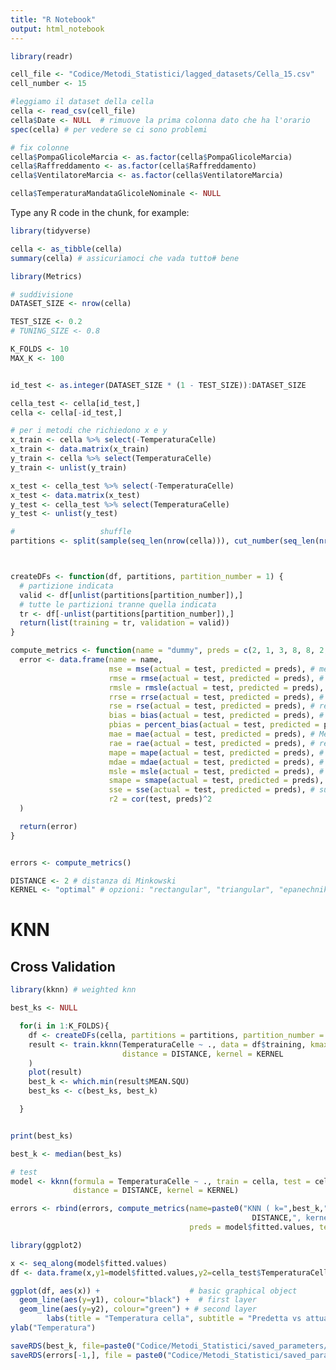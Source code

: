 ```yaml
---
title: "R Notebook"
output: html_notebook
---
```


```r
library(readr)

cell_file <- "Codice/Metodi_Statistici/lagged_datasets/Cella_15.csv"
cell_number <- 15

#leggiamo il dataset della cella
cella <- read_csv(cell_file)
cella$Date <- NULL  # rimuove la prima colonna dato che ha l'orario
spec(cella) # per vedere se ci sono problemi
```

```r
# fix colonne
cella$PompaGlicoleMarcia <- as.factor(cella$PompaGlicoleMarcia)
cella$Raffreddamento <- as.factor(cella$Raffreddamento)
cella$VentilatoreMarcia <- as.factor(cella$VentilatoreMarcia)

cella$TemperaturaMandataGlicoleNominale <- NULL

```

Type any R code in the chunk, for example:
```r
library(tidyverse)

cella <- as_tibble(cella)
summary(cella) # assicuriamoci che vada tutto# bene
```

```r
library(Metrics)

# suddivisione
DATASET_SIZE <- nrow(cella)

TEST_SIZE <- 0.2
# TUNING_SIZE <- 0.8

K_FOLDS <- 10
MAX_K <- 100


id_test <- as.integer(DATASET_SIZE * (1 - TEST_SIZE)):DATASET_SIZE

cella_test <- cella[id_test,]
cella <- cella[-id_test,]

# per i metodi che richiedono x e y
x_train <- cella %>% select(-TemperaturaCelle)
x_train <- data.matrix(x_train)
y_train <- cella %>% select(TemperaturaCelle)
y_train <- unlist(y_train)

x_test <- cella_test %>% select(-TemperaturaCelle)
x_test <- data.matrix(x_test)
y_test <- cella_test %>% select(TemperaturaCelle)
y_test <- unlist(y_test)

#                   shuffle
partitions <- split(sample(seq_len(nrow(cella))), cut_number(seq_len(nrow(cella)), K_FOLDS, labels = FALSE))



createDFs <- function(df, partitions, partition_number = 1) {
  # partizione indicata
  valid <- df[unlist(partitions[partition_number]),]
  # tutte le partizioni tranne quella indicata
  tr <- df[-unlist(partitions[partition_number]),]
  return(list(training = tr, validation = valid))
}

compute_metrics <- function(name = "dummy", preds = c(2, 1, 3, 8, 8, 2, 3, 6), test = c(7, 3, 4, 5, 6, 8, 5, 6)) {
  error <- data.frame(name = name,
                      mse = mse(actual = test, predicted = preds), # mean square error
                      rmse = rmse(actual = test, predicted = preds), # root mean square error
                      rmsle = rmsle(actual = test, predicted = preds), # root mean square log error
                      rrse = rrse(actual = test, predicted = preds), # root relative square error
                      rse = rse(actual = test, predicted = preds), # relative square error
                      bias = bias(actual = test, predicted = preds), # bias del modello
                      pbias = percent_bias(actual = test, predicted = preds), # percent bias
                      mae = mae(actual = test, predicted = preds), # Mean Absolute Error
                      rae = rae(actual = test, predicted = preds), # relative absolute error
                      mape = mape(actual = test, predicted = preds), # Mean Absolute Percentage Error
                      mdae = mdae(actual = test, predicted = preds), # Median Absolute Different Error
                      msle = msle(actual = test, predicted = preds), # Mean Squared Log Error
                      smape = smape(actual = test, predicted = preds), #symmetric mean absolute percentage error
                      sse = sse(actual = test, predicted = preds), # sum of the squared differences between two numeric vectors
                      r2 = cor(test, preds)^2
  )

  return(error)
}


errors <- compute_metrics()

DISTANCE <- 2 # distanza di Minkowski
KERNEL <- "optimal" # opzioni: "rectangular", "triangular", "epanechnikov", "biweight", "triweight" , "cos", "inv", "gaussian" and "optimal"

```

# KNN

## Cross Validation
```r
library(kknn) # weighted knn

best_ks <- NULL

  for(i in 1:K_FOLDS){
    df <- createDFs(cella, partitions = partitions, partition_number = i)
    result <- train.kknn(TemperaturaCelle ~ ., data = df$training, kmax = MAX_K,
                         distance = DISTANCE, kernel = KERNEL
    )
    plot(result)
    best_k <- which.min(result$MEAN.SQU)
    best_ks <- c(best_ks, best_k)

  }



```
```r
print(best_ks)

best_k <- median(best_ks)
```

```r
# test
model <- kknn(formula = TemperaturaCelle ~ ., train = cella, test = cella_test, k=best_k,
              distance = DISTANCE, kernel = KERNEL)

errors <- rbind(errors, compute_metrics(name=paste0("KNN ( k=",best_k,", Minkowski Distance=",
                                                      DISTANCE,", kernel=", KERNEL,")"),
                                        preds = model$fitted.values, test = cella_test$TemperaturaCelle ))
```
```r
library(ggplot2)

x <- seq_along(model$fitted.values)
df <- data.frame(x,y1=model$fitted.values,y2=cella_test$TemperaturaCelle)

ggplot(df, aes(x)) +                    # basic graphical object
  geom_line(aes(y=y1), colour="black") +  # first layer
  geom_line(aes(y=y2), colour="green") + # second layer
        labs(title = "Temperatura cella", subtitle = "Predetta vs attuale") + xlab("Tempo") +
ylab("Temperatura")
```

```r
saveRDS(best_k, file=paste0("Codice/Metodi_Statistici/saved_parameters/KNN/best_k_cella_",cell_number,".rds"))
saveRDS(errors[-1,], file = paste0("Codice/Metodi_Statistici/saved_parameters/metriche_errori/KNN_cella_", cell_number,".rds"))
```
